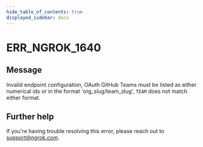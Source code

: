 ```yaml
---
hide_table_of_contents: true
displayed_sidebar: docs
---
```



# ERR_NGROK_1640

## Message

Invalid endpoint configuration, OAuth GitHub Teams must be listed as either numerical ids or in the format 'org_slug/team_slug', `TEAM` does not match either format.

<ErrorDetails error="err_ngrok_1640" />

## Further help

If you're having trouble resolving this error, please reach out to [support@ngrok.com](mailto:support@ngrok.com?subject=Help%20with%20ERR_NGROK_1640).
